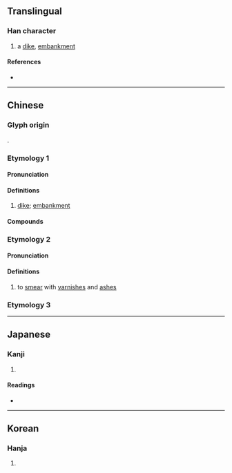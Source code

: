 {{character info/new}}
==Translingual==

===Han character===
{{Han char|rn=32|rad=土|as=07|sn=10|four=43111|canj=GJMU|ids=⿰土完}}

# a [[dike]], [[embankment]]

====References====
* {{Han ref|kx=0229.010|dkj=05090|dj=0464.400|hdz=10447.030|uh=57B8|ud=22456|bh=D152|bd=53586}}

----

==Chinese==
{{zh-forms}}

===Glyph origin===
{{Han etym}}
{{Han compound|土|完|c1=s|c2=p|t1=earth|ls=psc}}.

===Etymology 1===

====Pronunciation====
{{zh-pron
|m=yuàn,huán,1nb=standard in Mainland,2nb=standard in Taiwan
|c=jyun4,jyun6
|ma=
|cat=n
}}

====Definitions====
{{zh-hanzi}}

# [[dike]]; [[embankment]] {{gl|used with reference to dikes on the middle reaches of the Yangtze River}}

====Compounds====
{{zh-der|王垸|均垸|大垸|久合垸|垸子|土城垸|三合垸|三家垸}}

===Etymology 2===

====Pronunciation====
{{zh-pron
|m=huán,huàn
|c=wun6
|mc=y
|oc=y
|ma=
|cat=v
}}

====Definitions====
{{zh-hanzi}}

# to [[smear]] with [[varnish]]es and [[ash]]es

===Etymology 3===
{{zh-see|鍰|a}}

----

==Japanese==

===Kanji===
{{ja-kanji|grade=|rs=土07}}

# {{defn|lang=ja|sort=土07}}

====Readings====
* {{ja-readings|on=[[かん]] (kan), [[がん]] (gan)|kun=[[まろぶ]] (marobu)}}

----

==Korean==

===Hanja===
{{ko-hanja|hangeul=완|rv=wan|mr=wan}}

# {{defn|lang=ko|sort=土07}}